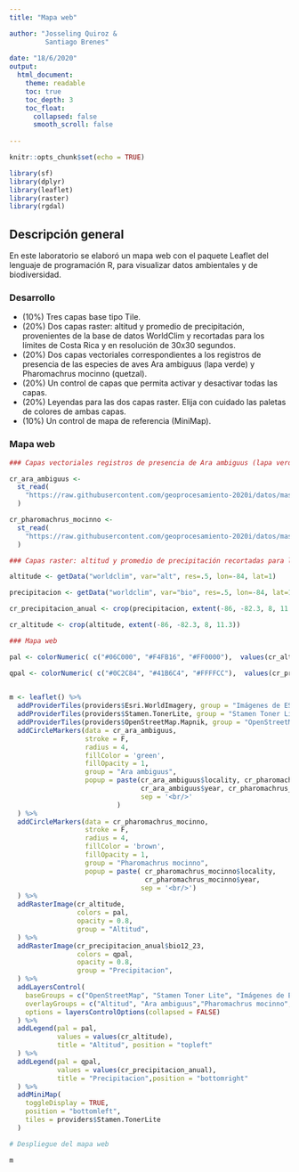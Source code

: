 ```yaml
---
title: "Mapa web"

author: "Josseling Quiroz &
         Santiago Brenes"
         
date: "18/6/2020"
output:
  html_document:
    theme: readable    
    toc: true
    toc_depth: 3
    toc_float:
      collapsed: false
      smooth_scroll: false    
     
---
```


```r
knitr::opts_chunk$set(echo = TRUE)

library(sf)
library(dplyr)
library(leaflet)
library(raster)
library(rgdal)

```
## Descripción general

En este laboratorio se elaboró un mapa web con el paquete Leaflet del lenguaje de programación R, para visualizar datos ambientales y de biodiversidad.

### Desarrollo 
- (10%) Tres capas base tipo Tile.
- (20%) Dos capas raster: altitud y promedio de precipitación, provenientes de la base de datos WorldClim y recortadas para los límites de Costa Rica y en resolución de 30x30 segundos.
- (20%) Dos capas vectoriales correspondientes a los registros de presencia de las especies de aves Ara ambiguus (lapa verde) y Pharomachrus mocinno (quetzal).
- (20%) Un control de capas que permita activar y desactivar todas las capas.
- (20%) Leyendas para las dos capas raster. Elija con cuidado las paletas de colores de ambas capas.
- (10%) Un control de mapa de referencia (MiniMap).

### Mapa web
```r

### Capas vectoriales registros de presencia de Ara ambiguus (lapa verde) y Pharomachrus mocinno (quetzal) en Costa Rica.

cr_ara_ambiguus <-
  st_read(
    "https://raw.githubusercontent.com/geoprocesamiento-2020i/datos/master/biodiversidad/registros-presencia/cr/cr-ara-ambiguus.geojson"
  )

cr_pharomachrus_mocinno <- 
  st_read(
    "https://raw.githubusercontent.com/geoprocesamiento-2020i/datos/master/biodiversidad/registros-presencia/cr/cr_pharomachrus_mocinno.geojson"
  )

### Capas raster: altitud y promedio de precipitación recortadas para los límites de Costa Rica y en resolución de 30x30 segundos.

altitude <- getData("worldclim", var="alt", res=.5, lon=-84, lat=1)

precipitacion <- getData("worldclim", var="bio", res=.5, lon=-84, lat=10)

cr_precipitacion_anual <- crop(precipitacion, extent(-86, -82.3, 8, 11.3))

cr_altitude <- crop(altitude, extent(-86, -82.3, 8, 11.3))

### Mapa web

pal <- colorNumeric( c("#06C000", "#F4FB16", "#FF0000"),  values(cr_altitude),  na.color = "transparent")

qpal <- colorNumeric( c("#0C2C84", "#41B6C4", "#FFFFCC"),  values(cr_precipitacion_anual$bio12_23),  na.color = "transparent")

 
m <- leaflet() %>% 
  addProviderTiles(providers$Esri.WorldImagery, group = "Imágenes de ESRI") %>% 
  addProviderTiles(providers$Stamen.TonerLite, group = "Stamen Toner Lite") %>%
  addProviderTiles(providers$OpenStreetMap.Mapnik, group = "OpenStreetMap") %>%
  addCircleMarkers(data = cr_ara_ambiguus, 
                   stroke = F,
                   radius = 4,
                   fillColor = 'green',
                   fillOpacity = 1,
                   group = "Ara ambiguus", 
                   popup = paste(cr_ara_ambiguus$locality, cr_pharomachrus_mocinno$locality,
                                 cr_ara_ambiguus$year, cr_pharomachrus_mocinno$year,
                                 sep = '<br/>'
                           )
  ) %>%
  addCircleMarkers(data = cr_pharomachrus_mocinno, 
                   stroke = F,
                   radius = 4,
                   fillColor = 'brown',
                   fillOpacity = 1,
                   group = "Pharomachrus mocinno", 
                   popup = paste( cr_pharomachrus_mocinno$locality,
                                  cr_pharomachrus_mocinno$year,
                                 sep = '<br/>')
  ) %>%
  addRasterImage(cr_altitude,
                 colors = pal, 
                 opacity = 0.8, 
                 group = "Altitud",
  ) %>%
  addRasterImage(cr_precipitacion_anual$bio12_23,
                 colors = qpal, 
                 opacity = 0.8, 
                 group = "Precipitacion",
  ) %>%
  addLayersControl(
    baseGroups = c("OpenStreetMap", "Stamen Toner Lite", "Imágenes de ESRI"),
    overlayGroups = c("Altitud", "Ara ambiguus","Pharomachrus mocinno","Precipitacion"),
    options = layersControlOptions(collapsed = FALSE)    
  ) %>%
  addLegend(pal = pal, 
            values = values(cr_altitude), 
            title = "Altitud", position = "topleft"
  ) %>%
  addLegend(pal = qpal, 
            values = values(cr_precipitacion_anual), 
            title = "Precipitacion",position = "bottomright"
  ) %>%
  addMiniMap(
    toggleDisplay = TRUE,
    position = "bottomleft",
    tiles = providers$Stamen.TonerLite
  )


```


```r
# Despliegue del mapa web

m
```
